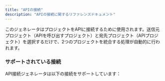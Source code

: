 ```yaml
---
title: "APIの接続"
description: "APIの接続に関するリファレンスドキュメント"
---
```





このジェネレータはプロジェクトをAPIに接続するために使用されます。送信元プロジェクト（APIを呼び出すプロジェクト）と宛先プロジェクト（APIプロジェクト）を選択するだけで、2つのプロジェクトを統合する処理が自動的に行われます。

### サポートされている接続

API接続ジェネレータは以下の接続をサポートしています：

<CardGrid>
  <LinkCard
    title="React to tRPC"
    description="React ウェブサイトから tRPC API を呼び出す"
    href="api-connection/react-trpc"
  />
  <LinkCard
    title="React to FastAPI"
    description="React ウェブサイトから Python FastAPI を呼び出す"
    href="api-connection/react-fastapi"
  />
</CardGrid>